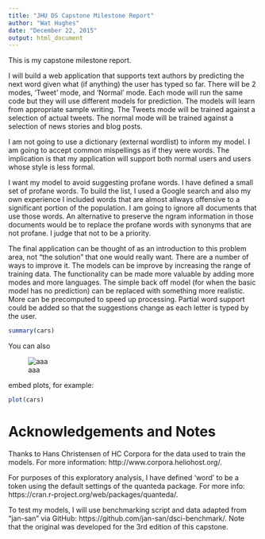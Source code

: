 ```yaml
---
title: "JHU DS Capstone Milestone Report"
author: "Wat Hughes"
date: "December 22, 2015"
output: html_document
---
```


This is my capstone milestone report.

I will build a web application that supports text authors by predicting the next word given what (if anything) the user has typed so far. There will be 2 modes, 'Tweet' mode, and 'Normal' mode. Each mode will run the same code but they will use different models for prediction. The models will learn from appropriate sample writing. The Tweets mode will be trained against a selection of actual tweets. The normal mode will be trained against a selection of news stories and blog posts.

I am not going to use a dictionary (external wordlist) to inform my model. I am going to accept common mispellings as if they were words. The implication is that my application will support both normal users and users whose style is less formal.

I want my model to avoid suggesting profane words. I have defined a small set of profane words. To build the list, I used a Google search and also my own experience I included words that are almost allways offensive to a significant portion of the population. I am going to ignore all documents that use those words. An alternative to preserve the ngram information in those documents would be to replace the profane words with synonyms that are not profane. I judge that not to be a priority.

The final application can be thought of as an introduction to this problem area, not "the solution" that one would really want. There are a number of ways to improve it. The models can be improve by increasing the range of training data. The functionality can be made more valuable by adding more modes and more languages. The simple back off model (for when the basic model has no prediction) can be replaced with something more realistic. More can be precomputed to speed up processing. Partial word support could be added so that the suggestions change as each letter is typed by the user. 


```r
summary(cars)
```

You can also

![aaa](ExploratoryHistograms.png)

embed plots, for example:

```r
plot(cars)
```

# Acknowledgements and Notes

Thanks to Hans Christensen of HC Corpora for the data used to train the models. For more information: http://www.corpora.heliohost.org/.

For purposes of this exploratory analysis, I have defined 'word' to be a token using the default settings of the quanteda package. For more info: https://cran.r-project.org/web/packages/quanteda/.

To test my models, I will use benchmarking script and data adapted from "jan-san" via GitHub: https://github.com/jan-san/dsci-benchmark/. Note that the original was developed for the 3rd edition of this capstone.
